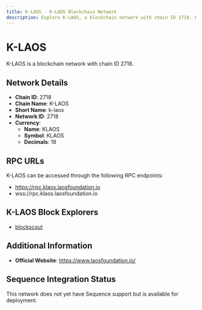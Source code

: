 ```yaml
--- 
title: K-LAOS - K-LAOS Blockchain Network
description: Explore K-LAOS, a blockchain network with chain ID 2718. Learn about its native currency, KLAOS, and how to interact with the network.
---
```


# K-LAOS

K-LAOS is a blockchain network with chain ID 2718.

## Network Details

- **Chain ID**: 2718
- **Chain Name**: K-LAOS
- **Short Name**: k-laos
- **Network ID**: 2718
- **Currency**: 
  - **Name**: KLAOS
  - **Symbol**: KLAOS
  - **Decimals**: 18

## RPC URLs

K-LAOS can be accessed through the following RPC endpoints:

- https://rpc.klaos.laosfoundation.io
- wss://rpc.klaos.laosfoundation.io

## K-LAOS Block Explorers

- [blockscout](https://blockscout.klaos.laosfoundation.io)

## Additional Information

- **Official Website**: https://www.laosfoundation.io/

## Sequence Integration Status

This network does not yet have Sequence support but is available for deployment.

